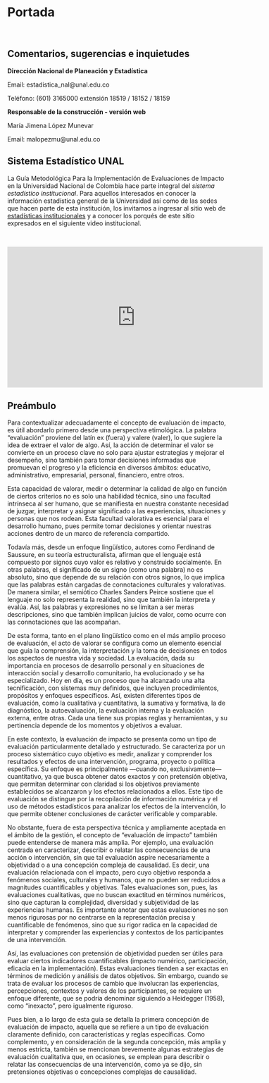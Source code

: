 # Portada {.unnumbered}

<!-- ![](img/Portada.jpg){width="60%" fig-align="center"} -->

<br/>

<h2>**Comentarios, sugerencias e inquietudes**</h2>

**Dirección Nacional de Planeación y Estadística**

Email: estadistica_nal\@unal.edu.co

Teléfono: (601) 3165000 extensión 18519 / 18152 / 18159

**Responsable de la construcción - versión web**

María Jimena López Munevar

Email: malopezmu\@unal.edu.co

<!-- <html> -->
<!-- <center> -->
<!-- <iframe width="580" height="320" src="https://www.youtube.com/embed/pLvXfSzyYUM" frameborder="0" gesture="media" allow="encrypted-media" allowfullscreen></iframe> -->
<!-- </center> -->
<!-- </html> -->


<h2>**Sistema Estadístico UNAL**</h2> 

La Guía Metodológica Para la Implementación de Evaluaciones de Impacto en la Universidad Nacional de Colombia hace parte integral del *sistema estadístico institucional*. Para aquellos interesados en conocer la información estadística general de la Universidad así como de las sedes que hacen parte de esta institución, los invitamos a ingresar al sitio web de [estadísticas institucionales](http://estadisticas.unal.edu.co/home/){target="_blank"} y a conocer los porqués de este sitio expresados en el siguiente video institucional.

<br/>

<html>
<center>
<iframe width="580" height="320" src="https://www.youtube.com/embed/D1228EikvoM" frameborder="0" allow="accelerometer; autoplay; encrypted-media; gyroscope; picture-in-picture" allowfullscreen></iframe>
</center>
</html>

<h2>**Preámbulo**</h2> 

Para contextualizar adecuadamente el concepto de evaluación de impacto, es útil abordarlo primero desde una perspectiva etimológica. La palabra “evaluación” proviene del latín ex (fuera) y valere (valer), lo que sugiere la idea de extraer el valor de algo. Así, la acción de determinar el valor se convierte en un proceso clave no solo para ajustar estrategias y mejorar el desempeño, sino también para tomar decisiones informadas que promuevan el progreso y la eficiencia en diversos ámbitos: educativo, administrativo, empresarial, personal, financiero, entre otros.

Esta capacidad de valorar, medir o determinar la calidad de algo en función de ciertos criterios no es solo una habilidad técnica, sino una facultad intrínseca al ser humano, que se manifiesta en nuestra constante necesidad de juzgar, interpretar y asignar significado a las experiencias, situaciones y personas que nos rodean. Esta facultad valorativa es esencial para el desarrollo humano, pues permite tomar decisiones y orientar nuestras acciones dentro de un marco de referencia compartido.

Todavía más, desde un enfoque lingüístico, autores como Ferdinand de Saussure, en su teoría estructuralista, afirman que el lenguaje está compuesto por signos cuyo valor es relativo y construido socialmente. En otras palabras, el significado de un signo (como una palabra) no es absoluto, sino que depende de su relación con otros signos, lo que implica que las palabras están cargadas de connotaciones culturales y valorativas. De manera similar, el semiótico Charles Sanders Peirce sostiene que el lenguaje no solo representa la realidad, sino que también la interpreta y evalúa. Así, las palabras y expresiones no se limitan a ser meras descripciones, sino que también implican juicios de valor, como ocurre con las connotaciones que las acompañan.

De esta forma, tanto en el plano lingüístico como en el más amplio proceso de evaluación, el acto de valorar se configura como un elemento esencial que guía la comprensión, la interpretación y la toma de decisiones en todos los aspectos de nuestra vida y sociedad.
La evaluación, dada su importancia en procesos de desarrollo personal y en situaciones de interacción social y desarrollo comunitario, ha evolucionado y se ha especializado. Hoy en día, es un proceso que ha alcanzado una alta tecnificación, con sistemas muy definidos, que incluyen procedimientos, propósitos y enfoques específicos. Así, existen diferentes tipos de evaluación, como la cualitativa y cuantitativa, la sumativa y formativa, la de diagnóstico, la autoevaluación, la evaluación interna y la evaluación externa, entre otras. Cada una tiene sus propias reglas y herramientas, y su pertinencia depende de los momentos y objetivos a evaluar.

En este contexto, la evaluación de impacto se presenta como un tipo de evaluación particularmente detallado y estructurado. Se caracteriza por un proceso sistemático cuyo objetivo es medir, analizar y comprender los resultados y efectos de una intervención, programa, proyecto o política específica. Su enfoque es principalmente —cuando no, exclusivamente— cuantitativo, ya que busca obtener datos exactos y con pretensión objetiva, que permitan determinar con claridad si los objetivos previamente establecidos se alcanzaron y los efectos relacionados a ellos. Este tipo de evaluación se distingue por la recopilación de información numérica y el uso de métodos estadísticos para analizar los efectos de la intervención, lo que permite obtener conclusiones de carácter verificable y comparable.

No obstante, fuera de esta perspectiva técnica y ampliamente aceptada en el ámbito de la gestión, el concepto de “evaluación de impacto” también puede entenderse de manera más amplia. Por ejemplo, una evaluación centrada en caracterizar, describir o relatar las consecuencias de una acción o intervención, sin que tal evaluación aspire necesariamente a objetividad o a una concepción compleja de causalidad. Es decir, una evaluación relacionada con el impacto, pero cuyo objetivo responda a fenómenos sociales, culturales y humanos, que no pueden ser reducidos a magnitudes cuantificables y objetivas. 
Tales evaluaciones son, pues, las evaluaciones cualitativas, que no buscan exactitud en términos numéricos, sino que capturan la complejidad, diversidad y subjetividad de las experiencias humanas. Es importante anotar que estas evaluaciones no son menos rigurosas por no centrarse en la representación precisa y cuantificable de fenómenos, sino que su rigor radica en la capacidad de interpretar y comprender las experiencias y contextos de los participantes de una intervención.

Así, las evaluaciones con pretensión de objetividad pueden ser útiles para evaluar ciertos indicadores cuantificables (impacto numérico, participación, eficacia en la implementación). Estas evaluaciones tienden a ser exactas en términos de medición y análisis de datos objetivos. Sin embargo, cuando se trata de evaluar los procesos de cambio que involucran las experiencias, percepciones, contextos y valores de los participantes, se requiere un enfoque diferente, que se podría denominar siguiendo a Heidegger (1958), como “inexacto”, pero igualmente riguroso.

Pues bien, a lo largo de esta guía se detalla la primera concepción de evaluación de impacto, aquella que se refiere a un tipo de evaluación claramente definido, con características y reglas específicas. Como complemento, y en consideración de la segunda concepción, más amplia y menos estricta, también se mencionan brevemente algunas estrategias de evaluación cualitativa que, en ocasiones, se emplean para describir o relatar las consecuencias de una intervención, como ya se dijo, sin pretensiones objetivas o concepciones complejas de causalidad.


